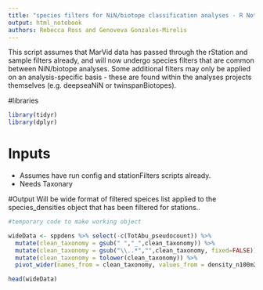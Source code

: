 ```yaml
---
title: "species filters for NiN/biotope classification analyses - R Notebook"
output: html_notebook
authors: Rebecca Ross and Genoveva Gonzales-Mirelis
---
```


This script assumes that MarVid data has passed through the rStation and sample filters already, and will now undergo species filters that are common between NiN/biotope analyses. Some additional filters may only be applied on an analysis-specific basis - these are found within the analyses projects themselves (e.g. deepseaNiN or twinspanBiotopes).

#libraries
```r
library(tidyr)
library(dplyr)
```


# Inputs
- Assumes have run config and stationFilters scripts already.
- Needs Taxonary


#Output
Will be wide format of filtered speices list applied to the species_densities object that has been filtered for stations..

```r
#temporary code to make working object

wideData <- sppdens %>% select(-c(TotAbu_pseudocount)) %>%
  mutate(clean_taxonomy = gsub(" ","_",clean_taxonomy)) %>%
  mutate(clean_taxonomy = gsub("\\..*","",clean_taxonomy, fixed=FALSE)) %>%#removes whats after the ;
  mutate(clean_taxonomy = tolower(clean_taxonomy)) %>%
  pivot_wider(names_from = clean_taxonomy, values_from = density_n100m2, values_fill = 0, values_fn = sum)

head(wideData)

```

